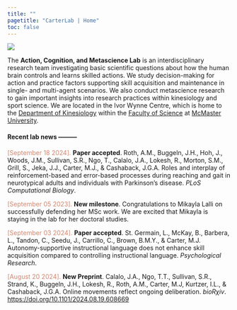```yaml
---
title: ""
pagetitle: "CarterLab | Home"
toc: false
---
```


![](images/iwc-front.jpg)

The **Action, Cognition, and Metascience Lab** is an interdisciplinary research team investigating basic scientific questions about how the human brain controls and learns skilled actions. We study decision-making for action and practice factors supporting skill acquisition and maintenance in single- and multi-agent scenarios. We also conduct metascience research to gain important insights into research practices within kinesiology and sport science. We are located in the Ivor Wynne Centre, which is home to the [Department of Kinesiology](https://www.science.mcmaster.ca/kinesiology/){target="_blank"} within the [Faculty of Science](https://www.science.mcmaster.ca/){target="_blank"} at [McMaster University](https://www.mcmaster.ca/){target="_blank"}.

#### Recent lab news ---------

<font color="#d08770">[September 18 2024].</font> **Paper accepted**. Roth, A.M., Buggeln, J.H., Hoh, J., Woods, J.M., Sullivan, S.R., Ngo, T., Calalo, J.A., Lokesh, R., Morton, S.M., Grill, S., Jeka, J.J., Carter, M.J., & Cashaback, J.G.A. Roles and interplay of reinforcement-based and error-based processes during reaching and gait in neurotypical adults and individuals with Parkinson's disease. *PLoS Computational Biology*.

<font color="#d08770">[September 05 2023].</font> **New milestone**. Congratulations to Mikayla Lalli on successfully defending her MSc work. We are excited that Mikayla is staying in the lab for her doctoral studies.

<font color="#d08770">[September 03 2024].</font> **Paper accepted**. St. Germain, L., McKay, B., Barbera, L., Tandon, C., Seedu, J., Carrillo, C., Brown, B.M.Y., & Carter, M.J. Autonomy-supportive instructional language does not enhance skill acquisition compared to controlling instructional language. *Psychological Research*.

<font color="#d08770">[August 20 2024].</font> **New Preprint**. Calalo, J.A., Ngo, T.T., Sullivan, S.R., Strand, K., Buggeln, J.H., Lokesh, R., Roth, A.M., Carter, M.J, Kurtzer, I.L., & Cashaback, J.G.A. Online movements reflect ongoing deliberation. *bioR$\chi$iv*. [https://doi.org/10.1101/2024.08.19.608669](https://doi.org/10.1101/2024.08.19.608669){target="_blank"}
